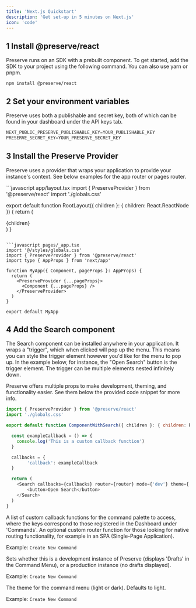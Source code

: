 ```yaml
---
title: 'Next.js Quickstart'
description: 'Get set-up in 5 minutes on Next.js'
icon: 'code'
---
```


## 1 Install @preserve/react

Preserve runs on an SDK with a prebuilt component. To get started, add the SDK to your project using the following command. You can also use yarn or pnpm.

```
npm install @preserve/react
```

## 2 Set your environment variables

Preserve uses both a publishable and secret key, both of which can be found in your dashboard under the API keys tab. 

```python .env
NEXT_PUBLIC_PRESERVE_PUBLISHABLE_KEY=YOUR_PUBLISHABLE_KEY
PRESERVE_SECRET_KEY=YOUR_PRESERVE_SECRET_KEY
```

## 3 Install the Preserve Provider

Preserve uses a provider that wraps your application to provide your instance's context. See below examples for the app router or pages router.

<CodeGroup>
```javascript app/layout.tsx
import { PreserveProvider } from '@preserve/react'
import './globals.css'

export default function RootLayout({ children }: { children: React.ReactNode }) {
  return (
    <PreserveProvider>
      <html lang="en">
        <body>
          <main>{children}</main>
        </body>
      </html>
    </PreserveProvider>
  )
}
```

```javascript pages/_app.tsx
import '@/styles/globals.css'
import { PreserveProvider } from '@preserve/react'
import type { AppProps } from 'next/app'

function MyApp({ Component, pageProps }: AppProps) {
  return (
    <PreserveProvider {...pageProps}>
      <Component {...pageProps} />
    </PreserveProvider>
  )
}

export default MyApp
```
</CodeGroup>

## 4 Add the Search component

The Search component can be installed anywhere in your application. It wraps a "trigger", which when clicked will pop up the menu. This means you can style the trigger element however you'd like for the menu to pop up. In the example below, for instance, the "Open Search" button is the trigger element. The trigger can be multiple elements nested infinitely down.

<Tip>

Preserve offers multiple props to make development, theming, and functionality easier. See them below the provided code snippet for more info.

</Tip>

```javascript app/component-with-search.tsx
import { PreserveProvider } from '@preserve/react'
import './globals.css'

export default function ComponentWithSearch({ children }: { children: React.ReactNode }) {

  const exampleCallback = () => {
    console.log('This is a custom callback function')
  }

  callbacks = {
        'callback': exampleCallback
  }

  return (
    <Search callbacks={callbacks} router={router} mode={'dev'} theme={'dark'}>
        <button>Open Search</button>
    </Search>
  )
}
```

<ResponseField name="callbacks" type="object" required>
A list of custom callback functions for the command palette to access, where the keys correspond to those registered in the Dashboard under 'Commands'.

</ResponseField>

<ResponseField name="router" type="string">
An optional custom router function for those looking for native routing functionality, for example in an SPA (Single-Page Application).

Example: `Create New Command`
</ResponseField>

<ResponseField name="mode" type="string">
Sets whether this is a development instance of Preserve (displays 'Drafts' in the Command Menu), or a production instance (no drafts displayed). 

Example: `Create New Command`
</ResponseField>

<ResponseField name="theme" type="string">
The theme for the command menu (light or dark). Defaults to light.

Example: `Create New Command`
</ResponseField>
